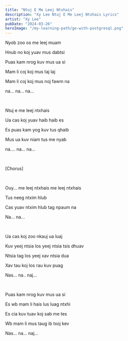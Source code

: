 ```yaml
---
title: "Ntuj E Me Leej Ntxhais"
description: "Xy Lee Ntuj E Me Leej Ntxhais Lyrics"
artist: "Xy Lee"
pubDate: "2024-03-26"
heroImage: "/my-learning-path/go-with-postgresql.png"
---
```


Nyob zoo os me leej muam

Hnub no koj yuav mus dabtsi

Puas kam nrog kuv mus ua si

Mam li coj koj mus taj laj

Mam li coj koj mus noj fawm na

na... na... na...

<br />

Ntuj e me leej ntxhais

Ua cas koj yuav haib haib es

Es puas kam yog kuv tus qhaib

Mus ua kuv niam tus me nyab

na.... na... na...

<br />

[Chorus]

<br />

Ouy... me leej ntxhais me leej ntxhais

Tus neeg ntxim hlub

Cas yuav ntxim hlub tag npaum na

Na... na...

<br />

Ua cas koj zoo nkauj ua luaj

Kuv yeej ntsia los yeej ntsia tsis dhuav

Ntsia tag los yeej xav ntsia dua

Xav tau koj los rau kuv puag

Nas... na.. naj...

<br />

Puas kam nrog kuv mus ua si

Es wb mam li hais lus luag ntxhi

Es cia kuv tuav koj sab me tes

Wb mam li mus taug ib txoj kev

Nas... na... naj...
